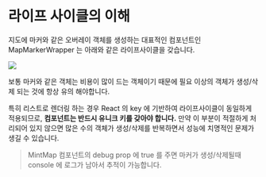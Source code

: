 # 라이프 사이클의 이해

지도에 마커와 같은 오버레이 객체를 생성하는 대표적인 컴포넌트인 MapMarkerWrapper 는 아래와 같은 라이프사이클을 갖습니다.

![](마커_라이프사이클_예제.png)

보통 마커와 같은 객체는 비용이 많이 드는 객체이기 때문에 필요 이상의 객체가 생성/삭제 되는 것에 항상 유의 해야합니다.

특히 리스트로 렌더링 하는 경우 React 의 key 에 기반하여 라이프사이클이 동일하게 적용되므로, **컴포넌트는 반드시 유니크 키를 갖아야 합니다.**
만약 이 부분이 적절하게 처리되어 있지 않으면 많은 수의 객체가 생성/삭제를 반복하면서 성능에 치명적인 문제가 생길 수 있습니다.

> MintMap 컴포넌트의 debug prop 에 true 를 주면 마커가 생성/삭제될때 console 에 로그가 남아서 추적이 가능합니다.